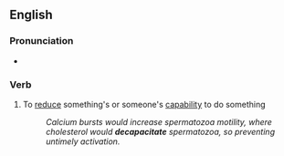 ==English==

===Pronunciation===
* {{a|UK}} {{IPA|/diːkəˈpæsɪteɪt/|lang=en}}

===Verb===
{{en-verb|decapacitat}}

# To [[reduce]] something's or someone's [[capability]] to do something
#:''Calcium bursts would increase spermatozoa motility, where cholesterol would '''decapacitate''' spermatozoa, so preventing untimely activation.''